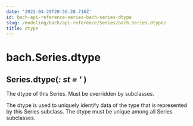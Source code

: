 ```yaml
---
date: '2022-04-29T20:56:28.716Z'
id: bach-api-reference-series-bach-series-dtype
slug: /modeling/bach/api-reference/Series/bach.Series.dtype/
title: dtype
---
```


# bach.Series.dtype

<div>

<h2 class="signature-class"><span class="additional-name">Series.</span><span class="name">dtype(</span><span class="type-annotation"><em>: st</em></span> <span class="type-annotation"><em> = '</em></span> )</h2>


<div class="content">

The dtype of this Series. Must be overridden by subclasses.

The dtype is used to uniquely identify data of the type that is
represented by this Series subclass. The dtype must be unique among all Series subclasses.


</div>

</div>
